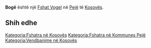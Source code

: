 {{Fshat në Kosovës
 | Emri                = Bogë
| sqi_N_name = Bogë
| sqi_N_FULL_NAME_RO = Bogë
| sqi_N_FULL_NAME_ND_RO = Boge
| sqi_N_SORT_NAME_RG = BOGE
| sqi_N_FULL_NAME_RG = Bogë
| sqi_N_FULL_NAME_ND_RG = Boge
| sqi_V_name = Bogët
| sqi_V_FULL_NAME_RO = Bogët
| sqi_V_FULL_NAME_ND_RO = Boget
| sqi_V_SORT_NAME_RG = BOGET
| sqi_V_FULL_NAME_RG = Bogët
| sqi_V_FULL_NAME_ND_RG = Boget
| srp_N_name = Boge
| srp_N_FULL_NAME_RO = Boge
| srp_N_FULL_NAME_ND_RO = Boge
| srp_N_SORT_NAME_RG = BOGE
| srp_N_FULL_NAME_RG = Boge
| srp_N_FULL_NAME_ND_RG = Boge
| srp_NS_name = Боге
| srp_NS_FULL_NAME_RO = Боге
| srp_NS_FULL_NAME_ND_RO = Боге
| srp_NS_SORT_NAME_RG = БОГЕ
| srp_NS_FULL_NAME_RG = Боге
| srp_NS_FULL_NAME_ND_RG = Боге
| std_V_name = Bog
| std_V_FULL_NAME_RO = Bog Bokajt Bogaj
| std_V_FULL_NAME_ND_RO = Bog Bokajt Bogaj
| std_V_SORT_NAME_RG = BOG BOKAJT BOGAJ
| std_V_FULL_NAME_RG = Bog Bokajt Bogaj
| std_V_FULL_NAME_ND_RG = Bog Bokajt Bogaj

 | Emri (Rasa dhanore) = 
 | Figura              = 
 | Shteti              = Kosovo
 | Komuna              = Pejë
 | Kodi postar         = 
 | Sipërfaqja          = 

 | Popullsia           = 

 | Regj. i popullsisë  = 
 | Dend. e popullsisë  = 
 | Faqja zyrtare       = 
 <!--- Koordinatat ----> 
 | Gjerësia            = 42.742778
 | Gjatësia            = 20.053889
 | Lartësia            = 
}}
'''Bogë''' është një [[Fshat Vogel]] në [[Pejë]] të [[Kosovës]].

<!-- == Gjeografia == -->
<!-- == Historia == -->
<!-- == Demografia == -->
== Shih edhe ==
{{Komuna Pejë}}
{{Kosovo-Administrata-Cung}}

[[Kategoria:Fshatra në Kosovës]]
[[Kategoria:Fshatra në Kommunes Pejë]]
[[Kategoria:Vendbanime në Kosovës]]